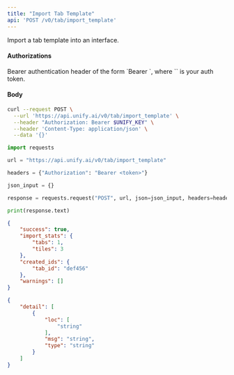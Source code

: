 ```yaml
---
title: "Import Tab Template"
api: 'POST /v0/tab/import_template'
---
```

Import a tab template into an interface.

#### Authorizations

<ParamField header="Authorization" type="string" required="true">
  Bearer authentication header of the form `Bearer <token>`, where `<token>` is your auth token.
</ParamField>

#### Body

<ParamField body="project" type="string" required="true">

</ParamField>

<ParamField body="validate_first" type="boolean"  default="true">

</ParamField>

<ParamField body="auto_sanitize" type="boolean"  default="true">

</ParamField>

<ParamField body="overwrite_existing" type="boolean"  default="false">

</ParamField>

<ParamField body="template" type="object" required="true">

</ParamField>

<ParamField body="interface_id" type="string | null" >

</ParamField>

<ParamField body="interface_name" type="string | null" >

</ParamField>

<ParamField body="new_tab_name" type="string | null" >

</ParamField>

<RequestExample>

```bash cURL
curl --request POST \
  --url 'https://api.unify.ai/v0/tab/import_template' \
  --header "Authorization: Bearer $UNIFY_KEY" \
  --header 'Content-Type: application/json' \
  --data '{}'
```

```python Python
import requests

url = "https://api.unify.ai/v0/tab/import_template"

headers = {"Authorization": "Bearer <token>"}

json_input = {}

response = requests.request("POST", url, json=json_input, headers=headers)

print(response.text)
```

</RequestExample>
<ResponseExample>

```json 200
{
    "success": true,
    "import_stats": {
        "tabs": 1,
        "tiles": 3
    },
    "created_ids": {
        "tab_id": "def456"
    },
    "warnings": []
}
```

```json 422
{
    "detail": [
        {
            "loc": [
                "string"
            ],
            "msg": "string",
            "type": "string"
        }
    ]
}
```

</ResponseExample>
